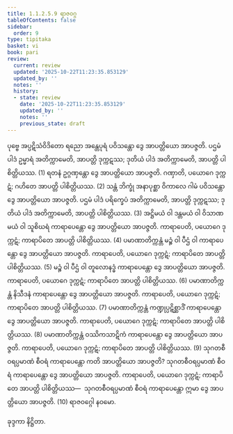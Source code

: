 ```yaml
---
title: 1.1.2.5.9 ရာဇဝဂ္ဂ
tableOfContents: false
sidebar:
  order: 9
type: tipitaka
basket: vi
book: pari
review:
  current: review
  updated: '2025-10-22T11:23:35.853129'
  updated_by: ''
  notes: ''
  history:
  - state: review
    date: '2025-10-22T11:23:35.853129'
    updated_by: ''
    notes: ''
    previous_state: draft
---
```



<ReviewStatus review={frontmatter.review} showDetails={true} />

<HypothesisAnnotation frontmatter={frontmatter} />

<DynamicBreadcrumb />

<Division number="173" book="pari" e="ch" v="5" p="71">

<Paragraph number="475" book="pari">
ပုဗ္ဗေ အပ္ပဋိသံဝိဒိတော ရညော အန္တေပုရံ ပဝိသန္တော ဒွေ အာပတ္တိယော အာပဇ္ဇတိ. ပဌမံ ပါဒံ ဥမ္မာရံ အတိက္ကာမေတိ, အာပတ္တိ ဒုက္ကဋဿ; ဒုတိယံ ပါဒံ အတိက္ကာမေတိ, အာပတ္တိ ပါစိတ္တိယဿ. (1)
</Paragraph>

<Paragraph number="476" book="pari">
ရတနံ ဥဂ္ဂဏှန္တော ဒွေ အာပတ္တိယော အာပဇ္ဇတိ. ဂဏှာတိ, ပယောဂေ ဒုက္ကဋံ; ဂဟိတေ အာပတ္တိ ပါစိတ္တိယဿ. (2)
</Paragraph>

<Paragraph number="477" book="pari">
သန္တံ ဘိက္ခုံ အနာပုစ္ဆာ ဝိကာလေ ဂါမံ ပဝိသန္တော ဒွေ အာပတ္တိယော အာပဇ္ဇတိ. ပဌမံ ပါဒံ ပရိက္ခေပံ အတိက္ကာမေတိ, အာပတ္တိ ဒုက္ကဋဿ; ဒုတိယံ ပါဒံ အတိက္ကာမေတိ, အာပတ္တိ ပါစိတ္တိယဿ. (3)
</Paragraph>

<Paragraph number="478" book="pari">
အဋ္ဌိမယံ ဝါ ဒန္တမယံ ဝါ ဝိသာဏမယံ ဝါ သူစိဃရံ ကာရာပေန္တော ဒွေ အာပတ္တိယော အာပဇ္ဇတိ. ကာရာပေတိ, ပယောဂေ ဒုက္ကဋံ; ကာရာပိတေ အာပတ္တိ ပါစိတ္တိယဿ. (4)
</Paragraph>

<Paragraph number="479" book="pari">
ပမာဏာတိက္ကန္တံ မဉ္စံ ဝါ ပီဌံ ဝါ ကာရာပေန္တော ဒွေ အာပတ္တိယော အာပဇ္ဇတိ. ကာရာပေတိ, ပယောဂေ ဒုက္ကဋံ; ကာရာပိတေ အာပတ္တိ ပါစိတ္တိယဿ. (5)
</Paragraph>

<Paragraph number="480" book="pari">
မဉ္စံ ဝါ ပီဌံ ဝါ တူလောနဒ္ဓံ ကာရာပေန္တော ဒွေ အာပတ္တိယော အာပဇ္ဇတိ. ကာရာပေတိ, ပယောဂေ ဒုက္ကဋံ; ကာရာပိတေ အာပတ္တိ ပါစိတ္တိယဿ. (6)
</Paragraph>

<Paragraph number="481" book="pari">
ပမာဏာတိက္ကန္တံ နိသီဒနံ ကာရာပေန္တော ဒွေ အာပတ္တိယော အာပဇ္ဇတိ. ကာရာပေတိ, ပယောဂေ ဒုက္ကဋံ; ကာရာပိတေ အာပတ္တိ ပါစိတ္တိယဿ. (7)
</Paragraph>

<Paragraph number="482" book="pari">
ပမာဏာတိက္ကန္တံ ကဏ္ဍုပ္ပဋိစ္ဆာဒိံ ကာရာပေန္တော ဒွေ အာပတ္တိယော အာပဇ္ဇတိ. ကာရာပေတိ, ပယောဂေ ဒုက္ကဋံ; ကာရာပိတေ အာပတ္တိ ပါစိတ္တိယဿ. (8)
</Paragraph>

<Paragraph number="483" book="pari">
ပမာဏာတိက္ကန္တံ ဝဿိကသာဋိကံ ကာရာပေန္တော ဒွေ အာပတ္တိယော အာပဇ္ဇတိ. ကာရာပေတိ, ပယောဂေ ဒုက္ကဋံ; ကာရာပိတေ အာပတ္တိ ပါစိတ္တိယဿ. (9)
</Paragraph>

<Paragraph number="484" book="pari">
သုဂတစီဝရပ္ပမာဏံ စီဝရံ ကာရာပေန္တော ကတိ အာပတ္တိယော အာပဇ္ဇတိ? သုဂတစီဝရပ္ပမာဏံ စီဝရံ ကာရာပေန္တော ဒွေ အာပတ္တိယော အာပဇ္ဇတိ. ကာရာပေတိ, ပယောဂေ ဒုက္ကဋံ; ကာရာပိတေ အာပတ္တိ ပါစိတ္တိယဿ—  သုဂတစီဝရပ္ပမာဏံ စီဝရံ ကာရာပေန္တော ဣမာ ဒွေ အာပတ္တိယော အာပဇ္ဇတိ. (10)

</Paragraph>
</Division>

<Paragraph number="485" type="center" book="pari">
ရာဇဝဂ္ဂေါ နဝမော.

  
ခုဒ္ဒကာ နိဋ္ဌိတာ.
</Paragraph>
